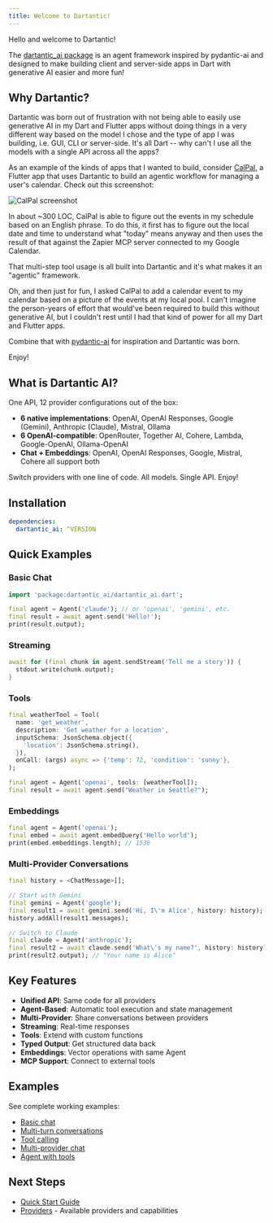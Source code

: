 ```yaml
---
title: Welcome to Dartantic!
---
```


Hello and welcome to Dartantic!

The [dartantic_ai package](https://pub.dev/packages/dartantic_ai) is an agent framework inspired by pydantic-ai and designed to make building client and server-side apps in Dart with generative AI easier and more fun!

## Why Dartantic?

Dartantic was born out of frustration with not being able to easily use generative AI in my Dart and Flutter apps without doing things in a very different way based on the model I chose and the type of app I was building, i.e. GUI, CLI or server-side. It's all Dart -- why can't I use all the models with a single API across all the apps?

As an example of the kinds of apps that I wanted to build, consider [CalPal](https://github.com/csells/calpal), a Flutter app that uses Dartantic to build an agentic workflow for managing a user's calendar. Check out this screenshot:

<Image src="/images/calpal.png" alt="CalPal screenshot" caption="CalPal in action" />

In about ~300 LOC, CalPal is able to figure out the events in my schedule based on an English phrase. To do this, it first has to figure out the local date and time to understand what "today" means anyway and then uses the result of that against the Zapier MCP server connected to my Google Calendar.

That multi-step tool usage is all built into Dartantic and it's what makes it an "agentic" framework.

Oh, and then just for fun, I asked CalPal to add a calendar event to my calendar based on a picture of the events at my local pool. I can't imagine the person-years of effort that would've been required to build this without generative AI, but I couldn't rest until I had that kind of power for all my Dart and Flutter apps.

Combine that with [pydantic-ai](https://ai.pydantic.dev/) for inspiration and Dartantic was born.

Enjoy!

## What is Dartantic AI?

One API, 12 provider configurations out of the box:
- **6 native implementations**: OpenAI, OpenAI Responses, Google (Gemini), Anthropic (Claude), Mistral, Ollama
- **6 OpenAI-compatible**: OpenRouter, Together AI, Cohere, Lambda, Google-OpenAI, Ollama-OpenAI
- **Chat + Embeddings**: OpenAI, OpenAI Responses, Google, Mistral, Cohere all support both

Switch providers with one line of code. All models. Single API. Enjoy!

## Installation

```yaml
dependencies:
  dartantic_ai: ^VERSION
```

## Quick Examples

### Basic Chat
```dart
import 'package:dartantic_ai/dartantic_ai.dart';

final agent = Agent('claude'); // or 'openai', 'gemini', etc.
final result = await agent.send('Hello!');
print(result.output);
```

### Streaming
```dart
await for (final chunk in agent.sendStream('Tell me a story')) {
  stdout.write(chunk.output);
}
```

### Tools
```dart
final weatherTool = Tool(
  name: 'get_weather',
  description: 'Get weather for a location',
  inputSchema: JsonSchema.object({
    'location': JsonSchema.string(),
  }),
  onCall: (args) async => {'temp': 72, 'condition': 'sunny'},
);

final agent = Agent('openai', tools: [weatherTool]);
final result = await agent.send("Weather in Seattle?");
```

### Embeddings
```dart
final agent = Agent('openai');
final embed = await agent.embedQuery('Hello world');
print(embed.embeddings.length); // 1536
```

### Multi-Provider Conversations
```dart
final history = <ChatMessage>[];

// Start with Gemini
final gemini = Agent('google');
final result1 = await gemini.send('Hi, I\'m Alice', history: history);
history.addAll(result1.messages);

// Switch to Claude
final claude = Agent('anthropic');
final result2 = await claude.send('What\'s my name?', history: history);
print(result2.output); // "Your name is Alice"
```

## Key Features

- **Unified API**: Same code for all providers
- **Agent-Based**: Automatic tool execution and state management
- **Multi-Provider**: Share conversations between providers
- **Streaming**: Real-time responses
- **Tools**: Extend with custom functions
- **Typed Output**: Get structured data back
- **Embeddings**: Vector operations with same Agent
- **MCP Support**: Connect to external tools

## Examples

See complete working examples:
- [Basic chat](https://github.com/csells/dartantic_ai/blob/main/packages/dartantic_ai/example/bin/chat.dart)
- [Multi-turn conversations](https://github.com/csells/dartantic_ai/blob/main/packages/dartantic_ai/example/bin/multi_turn_chat.dart)
- [Tool calling](https://github.com/csells/dartantic_ai/blob/main/packages/dartantic_ai/example/bin/single_tool_call.dart)
- [Multi-provider chat](https://github.com/csells/dartantic_ai/blob/main/packages/dartantic_ai/example/bin/multi_provider.dart)
- [Agent with tools](https://github.com/csells/dartantic_ai/blob/main/packages/dartantic_ai/example/bin/agent.dart)

## Next Steps

- [Quick Start Guide](/quick-start)
- [Providers](/providers) - Available providers and capabilities
